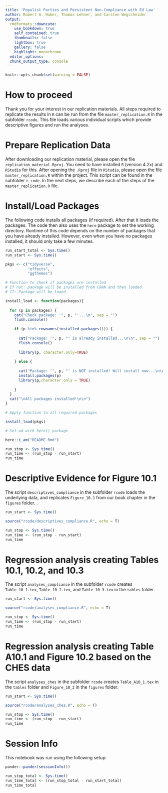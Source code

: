 ---
title: 'Populist Parties and Persistent Non-Compliance with EU Law'
author: Robert A. Huber, Thomas Lehner, and Carsten Wegscheider
output:
  rmdformats::downcute:
    use_bookdown: true
    self_contained: true
    thumbnails: false
    lightbox: true
    gallery: false
    highlight: monochrome
  editor_options:
  chunk_output_type: console
---

```{r globopt, include = F}
knitr::opts_chunk$set(warning = FALSE)
```


# How to proceed

Thank you for your interest in our replication materials. All steps required to replicate the results in `R` can be run from the file `master_replication.R` in the subfolder `rcode`. This file loads various individual scripts which provide descriptive figures and run the analyses.

# Prepare Replication Data

After downloading our replication material, please open the file `replication_material.Rproj`. You need to have installed `R` (version 4.2x) and `RStudio` for this. After opening the `.Rproj` file in `RStudio`, please open the file `master_replication.R` within the project. This script can be found in the subfolder `r_code`. In the next steps, we describe each of the steps of the `master_replication.R` file.

# Install/Load Packages

The following code installs all packages (if required). After that it loads the packages. The code then also uses the `here` package to set the working directory. Runtime of this code depends on the number of packages that you have already installed. However, even when you have no packages installed, it should only take a few minutes.

```{r pkgload}
run_start_total <- Sys.time()
run_start <- Sys.time()

pkgs <- c("tidyverse",
          "effects",
          "ggthemes")

# Function to check if packages are installed
# If not: package will be installed from CRAN and then loaded
# If: Package will be loaed

install_load <- function(packages){
  
  for (p in packages) {
    cat("Check package: '", p, "'...\n", sep = "")
    flush.console()
    
    if (p %in% rownames(installed.packages())) {
      
      cat("Package: '", p, "' is already installed...\n\n", sep = "")
      flush.console()
      
      library(p, character.only=TRUE)
      
    } else {
      
      cat("Package: '", p, "' is NOT installed! Will install now...\n\n", sep = "")
      install.packages(p)
      library(p,character.only = TRUE)
      
    }
  }
  cat("\nAll packages installed!\n\n")
}

# Apply function to all required packages

install_load(pkgs)

# Set wd with here() package

here::i_am("README.Rmd")

run_stop <- Sys.time()
run_time <- (run_stop - run_start)
run_time
```

# Descriptive Evidence for Figure 10.1

The script `descriptives_compliance` in the subfolder `rcode` loads the underlying data, and replicates `Figure_10.1` from our book chapter in the `figures` folder. . 

```{r, include=T}
run_start <- Sys.time()

source("rcode/descriptives_compliance.R", echo = T)

run_stop <- Sys.time()
run_time <- (run_stop - run_start)
run_time
```

# Regression analysis creating Tables 10.1, 10.2, and 10.3

The script `analyses_compliance` in the subfolder `rcode` creates `Table_10_1.tex`, `Table_10_2.tex`, and `Table_10_3.tex` in the `tables` folder. 

```{r, include=T}
run_start <- Sys.time()

source("rcode/analyses_compliance.R", echo = T)

run_stop <- Sys.time()
run_time <- (run_stop - run_start)
run_time
```

# Regression analysis creating Table A10.1 and Figure 10.2 based on the CHES data

The script `analyses_ches` in the subfolder `rcode` creates `Table_A10_1.tex` in the `tables` folder and `Figure_10_2` in the `figures` folder. 

```{r, include=T}
run_start <- Sys.time()

source("rcode/analyses_ches.R", echo = T)

run_stop <- Sys.time()
run_time <- (run_stop - run_start)
run_time
```

# Session Info

This notebook was run using the following setup:

```{r}
pander::pander(sessionInfo())

run_stop_total <- Sys.time()
run_time_total <- (run_stop_total - run_start_total)
run_time_total
```

